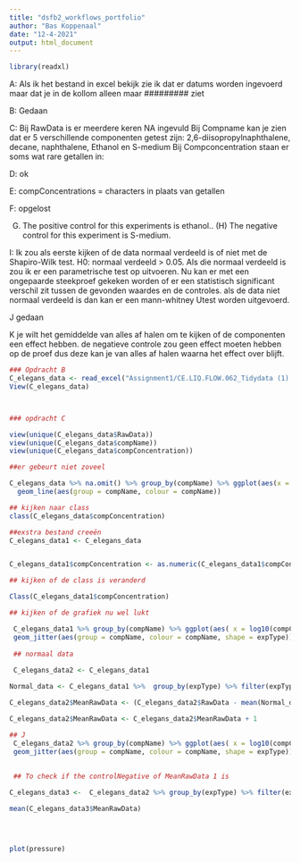 ```yaml
---
title: "dsfb2_workflows_portfolio"
author: "Bas Koppenaal"
date: "12-4-2021"
output: html_document
---
```


```r
library(readxl)

```

A: Als ik het bestand in excel bekijk zie ik dat er datums worden ingevoerd maar dat je in de kollom alleen maar ######### ziet 

B: Gedaan 

C:    Bij RawData is er meerdere keren NA ingevuld
      Bij Compname kan je zien dat er 5 verschillende componenten getest zijn: 2,6-diisopropylnaphthalene, decane, naphthalene, Ethanol en S-medium
      Bij Compconcentration staan er soms wat rare getallen in: 

D: ok

E: compConcentrations = characters in plaats van getallen 

F: opgelost

(G) The positive control for this experiments is ethanol.. (H) The negative control for this experiment is S-medium.

I: Ik zou als eerste kijken of de data normaal verdeeld is of niet met de Shapiro-Wilk test. H0: normaal verdeeld > 0.05. Als die normaal verdeeld is zou ik er een parametrische test op uitvoeren. Nu kan er met een ongepaarde steekproef gekeken worden of er een statistisch significant verschil zit tussen de gevonden waardes en de controles. als de data niet normaal verdeeld is dan kan er een mann-whitney Utest worden uitgevoerd. 

J gedaan

K je wilt het gemiddelde van alles af halen om te kijken of de componenten een effect hebben. de negatieve controle zou geen effect moeten hebben op de proef dus deze kan je van alles af halen waarna het effect over blijft. 

```r

### Opdracht B
C_elegans_data <- read_excel("Assignment1/CE.LIQ.FLOW.062_Tidydata (1).xlsx")
View(C_elegans_data)



### opdracht C

view(unique(C_elegans_data$RawData))
view(unique(C_elegans_data$compName))
view(unique(C_elegans_data$compConcentration))

##er gebeurt niet zoveel

C_elegans_data %>% na.omit() %>% group_by(compName) %>% ggplot(aes(x = compConcentration, y = log10(RawData))) +
  geom_line(aes(group = compName, colour = compName)) 

## kijken naar class
class(C_elegans_data$compConcentration)

##exstra bestand creeën
C_elegans_data1 <- C_elegans_data


C_elegans_data1$compConcentration <- as.numeric(C_elegans_data1$compConcentration)

## kijken of de class is veranderd

Class(C_elegans_data1$compConcentration)

## kijken of de grafiek nu wel lukt

 C_elegans_data1 %>% group_by(compName) %>% ggplot(aes( x = log10(compConcentration), y = RawData)) +
 geom_jitter(aes(group = compName, colour = compName, shape = expType))
 
 ## normaal data
 
 C_elegans_data2 <- C_elegans_data1

Normal_data <- C_elegans_data1 %>%  group_by(expType) %>% filter(expType == 'controlNegative')

C_elegans_data2$MeanRawData <- (C_elegans_data2$RawData - mean(Normal_data$RawData) ) / sd(Normal_data$RawData)

C_elegans_data2$MeanRawData <- C_elegans_data2$MeanRawData + 1

## J
 C_elegans_data2 %>% group_by(compName) %>% ggplot(aes( x = log10(compConcentration), y = MeanRawData)) +
 geom_jitter(aes(group = compName, colour = compName, shape = expType))
 
 
 ## To check if the controlNegative of MeanRawData 1 is

C_elegans_data3 <-  C_elegans_data2 %>% group_by(expType) %>% filter(expType == 'controlNegative')

mean(C_elegans_data3$MeanRawData)


 
```


```r
plot(pressure)
```

